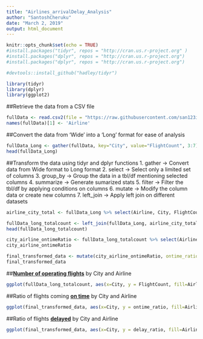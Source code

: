 ```yaml
---
title: "Airlines_arrivalDelay_Analysis"
author: "SantoshCheruku"
date: "March 2, 2019"
output: html_document
---
```


```r

knitr::opts_chunk$set(echo = TRUE)
#install.packages("tidyr", repos = "http://cran.us.r-project.org" )
#install.packages("dplyr", repos = "http://cran.us.r-project.org")
#install.packages("dplyr", repos = "http://cran.us.r-project.org")

#devtools::install_github("hadley/tidyr")

library(tidyr)
library(dplyr)
library(ggplot2)
```

##Retrieve the data from a CSV file
```r
fullData <- read.csv2(file = "https://raw.githubusercontent.com/san123i/CUNY/master/Semester1/607/Week5/data.csv", header = T, sep = ",",  na.strings = c("","NA"), blank.lines.skip = TRUE, stringsAsFactors = F)
names(fullData)[1] <- 'Airline'
```

##Convert the data from 'Wide' into a 'Long' format for ease of analysis
```r
fullData_Long <- gather(fullData, key="City", value="FlightCount", 3:7)
head(fullData_Long)

```

##Transform the data using tidyr and dplyr functions
    1. gather -> Convert data from Wide format to Long format 
    2. select -> Select only a limited set of columns
    3. group_by -> Group the data in a tbl/df mentioning selected columns
    4. summarize -> Generate sumarized stats
    5. filter -> Filter the tbl/df by applying conditions on columns
    6. mutate -> Modify the column data or create new columns
    7. left_join  -> Apply left join on different datasets
    
    
```r
airline_city_total <- fullData_Long %>% select(Airline, City, FlightCount) %>% group_by(Airline, City) %>% summarize(totalcount=sum(FlightCount))

fullData_long_totalcount <- left_join(fullData_Long, airline_city_total, by=c("Airline","City"))
head(fullData_long_totalcount)

city_airline_ontimeRatio <- fullData_long_totalcount %>% select(Airline, Status, City, FlightCount, totalcount) %>% mutate(ratio=FlightCount/totalcount) %>% filter(Status=='on time') %>% group_by(City, Airline) %>% select(City, Airline, ratio)
city_airline_ontimeRatio

final_transformed_data <- mutate(city_airline_ontimeRatio, ontime_ratio=ratio, delay_ratio=1-ratio) %>% select(City, Airline, ontime_ratio, delay_ratio)
final_transformed_data

```

##<u>**Number of operating flights**</u> by City and Airline
```r
ggplot(fullData_long_totalcount, aes(x=City, y = FlightCount, fill=Airline)) + geom_bar(stat="identity", position = position_dodge())

```

##Ratio of flights coming <u>**on time**</u> by City and Airline
```r

ggplot(final_transformed_data, aes(x=City, y = ontime_ratio, fill=Airline)) + geom_bar(stat="identity", position = position_dodge())
```

##Ratio of flights <u>**delayed**</u> by City and Airline
```r

ggplot(final_transformed_data, aes(x=City, y = delay_ratio, fill=Airline)) + geom_bar(stat="identity", position = position_dodge())


```

